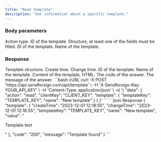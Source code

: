```yaml
---
title: "Read template"
description: "Get information about a specific template."
---
```


### Body parameters

<ParamField body="action" type="string" required>
  Action type.
</ParamField>

<ParamField body="templateKey" type="string" required>
  ID of the template.
</ParamField>

<ParamField body="template" required>
  Structure, at least one of the fields must be filled.

  <Expandable title="child attribute">

  <ParamField body="templateKey" type="string">
    ID of the template.
  </ParamField>

  <ParamField body="name" type="string">
    Name of the template.  
  </ParamField>

  </Expandable>

</ParamField>

### Response

  <ResponseField name="template">
    Template structure.

  <Expandable title="child attribute">

  <ResponseField name="createTime" type="string">
    Create time.
  </ResponseField>

  <ResponseField name="changeTime" type="string">
    Change time.
  </ResponseField>

  <ResponseField name="templateKey" type="string">
    ID of the template.
  </ResponseField>

  <ResponseField name="name" type="string">
    Name of the template.
  </ResponseField>

  <ResponseField name="value" type="string">
    Content of the template, HTML.
  </ResponseField>


  </Expandable>

  </ResponseField>

<ResponseField name="code" type="string">
  The code of the answer.
</ResponseField>

<ResponseField name="message" type="string">
  The message of the answer.
</ResponseField>

<RequestExample>
```bash cURL
curl -X POST 'https://api.sendforsign.com/api/template' \
     -H 'X-Sendforsign-Key: YOUR_API_KEY' \
     -H 'Content-Type: application/json' \
     -d '{ 
		  "data": {
				   "action": "read",
				   "clientKey": "CLIENT_KEY",
				   "template": {
							  "templateKey": "TEMPLATE_KEY", 
							  "name": "New template"
						     }
				  }
       }'
```
</RequestExample>

<ResponseExample>
```json Response
	{
       "template": {
                "createTime": "2023-12-01 12:18:55",
				"changeTime": "2023-12-01 12:18:55",
                "templateKey": "TEMPLATE_KEY", 
				"name": "New template",
				"value": "<p>Template text</p>"
		},
       "code": "200",
       "message": "Template found"
    }
```
</ResponseExample>
